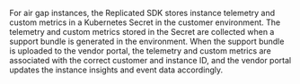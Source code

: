 For air gap instances, the Replicated SDK stores instance telemetry and custom metrics in a Kubernetes Secret in the customer environment. The telemetry and custom metrics stored in the Secret are collected when a support bundle is generated in the environment. When the support bundle is uploaded to the vendor portal, the telemetry and custom metrics are associated with the correct customer and instance ID, and the vendor portal updates the instance insights and event data accordingly. 